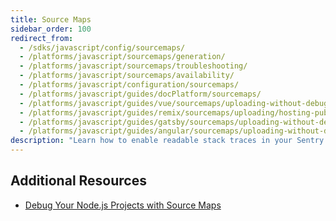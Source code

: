 ```yaml
---
title: Source Maps
sidebar_order: 100
redirect_from:
  - /sdks/javascript/config/sourcemaps/
  - /platforms/javascript/sourcemaps/generation/
  - /platforms/javascript/sourcemaps/troubleshooting/
  - /platforms/javascript/sourcemaps/availability/
  - /platforms/javascript/configuration/sourcemaps/
  - /platforms/javascript/guides/docPlatform/sourcemaps/
  - /platforms/javascript/guides/vue/sourcemaps/uploading-without-debug-ids/
  - /platforms/javascript/guides/remix/sourcemaps/uploading/hosting-publicly/
  - /platforms/javascript/guides/gatsby/sourcemaps/uploading-without-debug-ids/
  - /platforms/javascript/guides/angular/sourcemaps/uploading-without-debug-ids/
description: "Learn how to enable readable stack traces in your Sentry errors."
---
```


<PlatformContent includePath="sourcemaps/primer" />

<PlatformContent includePath="sourcemaps/overview" />

## Additional Resources

- [Debug Your Node.js Projects with Source Maps](https://blog.sentry.io/2019/02/20/debug-node-source-maps)
